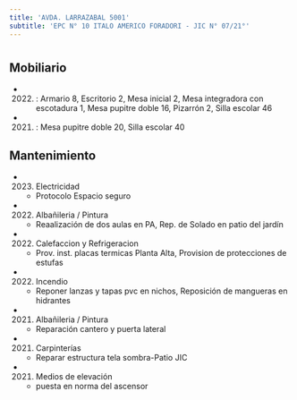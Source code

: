 ```yaml
---
title: 'AVDA. LARRAZABAL 5001'
subtitle: 'EPC N° 10 ITALO AMERICO FORADORI - JIC N° 07/21°'
---
```


#


## Mobiliario

*  (2022) : Armario 8, Escritorio 2, Mesa inicial 2, Mesa integradora con escotadura 1, Mesa pupitre doble 16, Pizarrón 2, Silla escolar 46 

*  (2021) : Mesa pupitre doble 20, Silla escolar 40 





## Mantenimiento

*  (2023) Electricidad 
    + Protocolo Espacio seguro

*  (2022) Albañileria / Pintura 
    + Reaalización de dos aulas en PA, Rep. de Solado en patio del jardín

*  (2022) Calefaccion y Refrigeracion 
    + Prov. inst. placas termicas Planta Alta, Provision de protecciones de estufas

*  (2022) Incendio 
    + Reponer lanzas y tapas pvc en nichos, Reposición de mangueras en hidrantes

*  (2021) Albañileria / Pintura 
    + Reparación cantero y puerta lateral

*  (2021) Carpinterías 
    + Reparar estructura tela sombra-Patio JIC

*  (2021) Medios de elevación 
    + puesta en norma del ascensor



